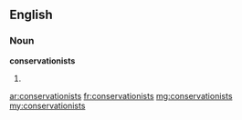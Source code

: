 ==English==

===Noun===
'''conservationists'''

# {{plural of|[[conservationist]]}}

[[ar:conservationists]]
[[fr:conservationists]]
[[mg:conservationists]]
[[my:conservationists]]